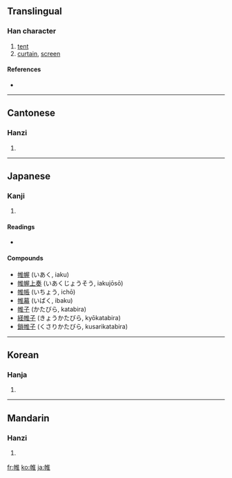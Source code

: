 ==Translingual==

===Han character===
{{Han char|rn=50|rad=巾|as=08|sn=11|four=4021<sub>4</sub>|canj=中月人土 (LBOG)}}

# [[tent]]
# [[curtain]], [[screen]]

====References====
* {{Han ref|kx=0333.100|dkj=08954|dj=0639.120|hdz=10745.080|uh=5E37|ud=24119|bh=B163|bd=45411}}

----

==Cantonese==

===Hanzi===
{{yue-hanzi|jyut=|y=wai4}}

# {{defn|Cantonese|sort=巾08}}

----

==Japanese==

===Kanji===
{{ja-kanji|grade=|rs=巾08}}

# {{defn|Japanese|sort=巾08}}

====Readings====
* {{ja-readings|on=[[い]] (i)|kun=[[とばり]] (tobari)}}

====Compounds====
* [[帷幄]] (いあく, iaku)
* [[帷幄上奏]] (いあくじょうそう, iakujōsō)
* [[帷帳]] (いちょう, ichō)
* [[帷幕]] (いばく, ibaku)
* [[帷子]] (かたびら, katabira)
* [[経帷子]] (きょうかたびら, kyōkatabira)
* [[鎖帷子]] (くさりかたびら, kusarikatabira)

----

==Korean==

===Hanja===
{{ko-hanja|hangeul=유|rv=yu|mr=yu}}

# {{defn|Korean|sort=巾08}}

----

==Mandarin==

===Hanzi===
{{cmn-hanzi|pin=[[wéi]] ([[wei2]])|wg=wei<sup>2</sup>}}

# {{defn|Mandarin|sort=巾08}}

[[fr:帷]]
[[ko:帷]]
[[ja:帷]]